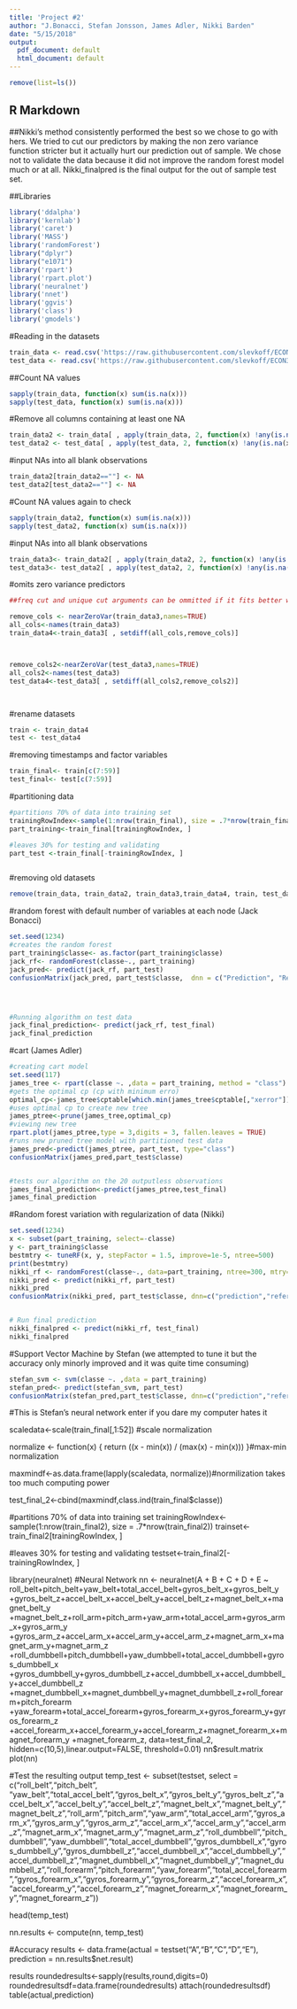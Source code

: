```yaml
---
title: 'Project #2'
author: "J.Bonacci, Stefan Jonsson, James Adler, Nikki Barden"
date: "5/15/2018"
output:
  pdf_document: default
  html_document: default
---
```


```r
remove(list=ls())
```

## R Markdown
##Nikki's method consistently performed the best so we chose to go with hers. We tried to cut our predictors by making the non zero variance function stricter but it actually hurt our prediction out of sample. We chose not to validate the data because it did not improve the random forest model much or at all. Nikki_finalpred is the final output for the out of sample test set.

##Libraries
```r
library('ddalpha')
library('kernlab')
library('caret')
library('MASS')
library('randomForest')
library("dplyr")
library("e1071")
library('rpart')
library('rpart.plot')
library('neuralnet')
library('nnet')
library('ggvis')
library('class')
library('gmodels')
```


#Reading in the datasets 
```r
train_data <- read.csv('https://raw.githubusercontent.com/slevkoff/ECON386REPO/master/Prediction%20Project/training.csv')
test_data <- read.csv('https://raw.githubusercontent.com/slevkoff/ECON386REPO/master/Prediction%20Project/testing.csv')
```

##Count NA values
```r
sapply(train_data, function(x) sum(is.na(x)))
sapply(test_data, function(x) sum(is.na(x)))
```

#Remove all columns containing at least one NA
```r
train_data2 <- train_data[ , apply(train_data, 2, function(x) !any(is.na(x)))]
test_data2 <- test_data[ , apply(test_data, 2, function(x) !any(is.na(x)))]
```

#input NAs into all blank observations
```r
train_data2[train_data2==""] <- NA
test_data2[test_data2==""] <- NA

```
#Count NA values again to check

```r
sapply(train_data2, function(x) sum(is.na(x)))
sapply(test_data2, function(x) sum(is.na(x)))
```

#input NAs into all blank observations
```r
train_data3<- train_data2[ , apply(train_data2, 2, function(x) !any(is.na(x)))]
test_data3<- test_data2[ , apply(test_data2, 2, function(x) !any(is.na(x)))]
```

#omits zero variance predictors
```r
##freq cut and unique cut arguments can be ommitted if it fits better with out them (leaving arguments in cuts more predictors)

remove_cols <- nearZeroVar(train_data3,names=TRUE)
all_cols<-names(train_data3)
train_data4<-train_data3[ , setdiff(all_cols,remove_cols)]



remove_cols2<-nearZeroVar(test_data3,names=TRUE)
all_cols2<-names(test_data3)
test_data4<-test_data3[ , setdiff(all_cols2,remove_cols2)]




```

#rename datasets
```r
train <- train_data4
test <- test_data4
```

#removing timestamps and factor variables
```r
train_final<- train[c(7:59)]
test_final<- test[c(7:59)]
```



#partitioning data
```r
#partitions 70% of data into training set
trainingRowIndex<-sample(1:nrow(train_final), size = .7*nrow(train_final))
part_training<-train_final[trainingRowIndex, ]

#leaves 30% for testing and validating 
part_test <-train_final[-trainingRowIndex, ]



```

#removing old datasets
```r
remove(train_data, train_data2, train_data3,train_data4, train, test_data, test_data2, test_data3, test,test_data4,train_final)
```

#random forest with default number of variables at each node (Jack Bonacci)
```r

set.seed(1234)
#creates the random forest
part_training$classe<- as.factor(part_training$classe)
jack_rf<- randomForest(classe~., part_training)
jack_pred<- predict(jack_rf, part_test)
confusionMatrix(jack_pred, part_test$classe,  dnn = c("Prediction", "Reference"))




#Running algorithm on test data
jack_final_prediction<- predict(jack_rf, test_final)
jack_final_prediction
```


#cart (James Adler)
```r
#creating cart model 
set.seed(117)
james_tree <- rpart(classe ~. ,data = part_training, method = "class")
#gets the optimal cp (cp with minimum erro)
optimal_cp<-james_tree$cptable[which.min(james_tree$cptable[,"xerror"]),"CP"]
#uses optimal cp to create new tree
james_ptree<-prune(james_tree,optimal_cp)
#viewing new tree
rpart.plot(james_ptree,type = 3,digits = 3, fallen.leaves = TRUE)
#runs new pruned tree model with partitioned test data
james_pred<-predict(james_ptree, part_test, type="class")
confusionMatrix(james_pred,part_test$classe)


#tests our algorithm on the 20 outputless observations
james_final_prediction<-predict(james_ptree,test_final)
james_final_prediction


```

#Random forest variation with regularization of data (Nikki)
```r
set.seed(1234)
x <- subset(part_training, select=-classe)
y <- part_training$classe
bestmtry <- tuneRF(x, y, stepFactor = 1.5, improve=1e-5, ntree=500)
print(bestmtry)
nikki_rf <- randomForest(classe~., data=part_training, ntree=300, mtry=10, importance=TRUE)
nikki_pred <- predict(nikki_rf, part_test)
nikki_pred
confusionMatrix(nikki_pred, part_test$classe, dnn=c("prediction","reference"))


# Run final prediction
nikki_finalpred <- predict(nikki_rf, test_final)
nikki_finalpred
```


#Support Vector Machine by Stefan (we attempted to tune it but the accuracy only minorly improved and it was quite time consuming)
```r
stefan_svm <- svm(classe ~. ,data = part_training)
stefan_pred<- predict(stefan_svm, part_test)
confusionMatrix(stefan_pred,part_test$classe, dnn=c("prediction","reference"))


```





#This is Stefan's neural network enter if you dare my computer hates it

scaledata<-scale(train_final[,1:52]) #scale normalization

normalize <- function(x) {
  return ((x - min(x)) / (max(x) - min(x)))
}#max-min normalization

maxmindf<-as.data.frame(lapply(scaledata, normalize))#normilization takes too much computing power

test_final_2<-cbind(maxmindf,class.ind(train_final$classe))

#partitions 70% of data into training set
trainingRowIndex<-sample(1:nrow(train_final2), size = .7*nrow(train_final2))
trainset<-train_final2[trainingRowIndex, ]

#leaves 30% for testing and validating 
testset<-train_final2[-trainingRowIndex, ]


library(neuralnet) #Neural Network
nn <- neuralnet(A + B + C + D + E ~ roll_belt+pitch_belt+yaw_belt+total_accel_belt+gyros_belt_x+gyros_belt_y
                  +gyros_belt_z+accel_belt_x+accel_belt_y+accel_belt_z+magnet_belt_x+magnet_belt_y
                  +magnet_belt_z+roll_arm+pitch_arm+yaw_arm+total_accel_arm+gyros_arm_x+gyros_arm_y
                  +gyros_arm_z+accel_arm_x+accel_arm_y+accel_arm_z+magnet_arm_x+magnet_arm_y+magnet_arm_z
                  +roll_dumbbell+pitch_dumbbell+yaw_dumbbell+total_accel_dumbbell+gyros_dumbbell_x
                  +gyros_dumbbell_y+gyros_dumbbell_z+accel_dumbbell_x+accel_dumbbell_y+accel_dumbbell_z
                  +magnet_dumbbell_x+magnet_dumbbell_y+magnet_dumbbell_z+roll_forearm+pitch_forearm
                  +yaw_forearm+total_accel_forearm+gyros_forearm_x+gyros_forearm_y+gyros_forearm_z
                  +accel_forearm_x+accel_forearm_y+accel_forearm_z+magnet_forearm_x+magnet_forearm_y
                  +magnet_forearm_z, data=test_final_2, hidden=c(10,5),linear.output=FALSE, threshold=0.01)
nn$result.matrix
plot(nn)

#Test the resulting output
temp_test <- subset(testset, select = c("roll_belt","pitch_belt", "yaw_belt","total_accel_belt","gyros_belt_x","gyros_belt_y","gyros_belt_z","accel_belt_x","accel_belt_y","accel_belt_z","magnet_belt_x","magnet_belt_y","magnet_belt_z","roll_arm","pitch_arm","yaw_arm","total_accel_arm","gyros_arm_x","gyros_arm_y","gyros_arm_z","accel_arm_x","accel_arm_y","accel_arm_z","magnet_arm_x","magnet_arm_y","magnet_arm_z","roll_dumbbell","pitch_dumbbell","yaw_dumbbell","total_accel_dumbbell","gyros_dumbbell_x","gyros_dumbbell_y","gyros_dumbbell_z","accel_dumbbell_x","accel_dumbbell_y","accel_dumbbell_z","magnet_dumbbell_x","magnet_dumbbell_y","magnet_dumbbell_z","roll_forearm","pitch_forearm","yaw_forearm","total_accel_forearm","gyros_forearm_x","gyros_forearm_y","gyros_forearm_z","accel_forearm_x","accel_forearm_y","accel_forearm_z","magnet_forearm_x","magnet_forearm_y","magnet_forearm_z"))

head(temp_test)

nn.results <- compute(nn, temp_test)

#Accuracy
results <- data.frame(actual = testset("A","B","C","D","E"), prediction = nn.results$net.result)

results
roundedresults<-sapply(results,round,digits=0)
roundedresultsdf=data.frame(roundedresults)
attach(roundedresultsdf)
table(actual,prediction)
